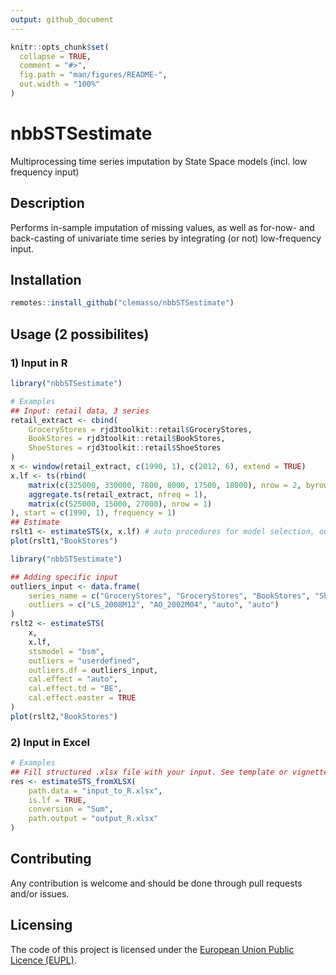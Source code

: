 ```yaml
---
output: github_document
---
```


<!-- README.md is generated from README.Rmd. Please edit that file -->

```r
knitr::opts_chunk$set(
  collapse = TRUE,
  comment = "#>",
  fig.path = "man/figures/README-",
  out.width = "100%"
)
```

# nbbSTSestimate

<!-- badges: start -->
<!-- badges: end -->

Multiprocessing time series imputation by State Space models (incl. low frequency input)


## Description
Performs in-sample imputation of missing values, as well as for-now- and back-casting of univariate time series by integrating  (or not) low-frequency input.


## Installation

```r
remotes::install_github("clemasso/nbbSTSestimate")
```


## Usage (2 possibilites)

### 1) Input in R

```r
library("nbbSTSestimate")

# Examples
## Input: retail data, 3 series
retail_extract <- cbind(
    GroceryStores = rjd3toolkit::retail$GroceryStores,
    BookStores = rjd3toolkit::retail$BookStores,
    ShoeStores = rjd3toolkit::retail$ShoeStores
)
x <- window(retail_extract, c(1990, 1), c(2012, 6), extend = TRUE)
x.lf <- ts(rbind(
    matrix(c(325000, 330000, 7800, 8000, 17500, 18000), nrow = 2, byrow = FALSE),
    aggregate.ts(retail_extract, nfreq = 1),
    matrix(c(525000, 15000, 27000), nrow = 1)
), start = c(1990, 1), frequency = 1)
## Estimate
rslt1 <- estimateSTS(x, x.lf) # auto procedures for model selection, outlier detection and calendar effect by default
plot(rslt1,"BookStores")
```

```r
library("nbbSTSestimate")

## Adding specific input
outliers_input <- data.frame(
    series_name = c("GroceryStores", "GroceryStores", "BookStores", "ShoeStores"),
    outliers = c("LS_2008M12", "AO_2002M04", "auto", "auto")
)
rslt2 <- estimateSTS(
    x,
    x.lf,
    stsmodel = "bsm",
    outliers = "userdefined",
    outliers.df = outliers_input,
    cal.effect = "auto",
    cal.effect.td = "BE",
    cal.effect.easter = TRUE
)
plot(rslt2,"BookStores")
```

### 2) Input in Excel

```r
# Examples
## Fill structured .xlsx file with your input. See template or vignette for the structure of the Excel file
res <- estimateSTS_fromXLSX(
    path.data = "input_to_R.xlsx",
    is.lf = TRUE,
    conversion = "Sum",
    path.output = "output_R.xlsx"
)
```


## Contributing

Any contribution is welcome and should be done through pull requests and/or issues.

## Licensing

The code of this project is licensed under the [European Union Public Licence (EUPL)](https://joinup.ec.europa.eu/page/eupl-text-11-12).
